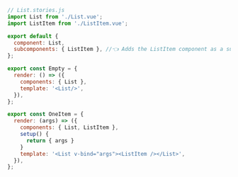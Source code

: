 ```js
// List.stories.js
import List from './List.vue';
import ListItem from './ListItem.vue';

export default {
  component: List,
  subcomponents: { ListItem }, //👈 Adds the ListItem component as a subcomponent
};

export const Empty = {
  render: () => ({
    components: { List },
    template: '<List/>',
  }),
};

export const OneItem = {
  render: (args) => ({
    components: { List, ListItem },
    setup() {
      return { args }
    }
    template: '<List v-bind="args"><ListItem /></List>',
  }),
};
```
